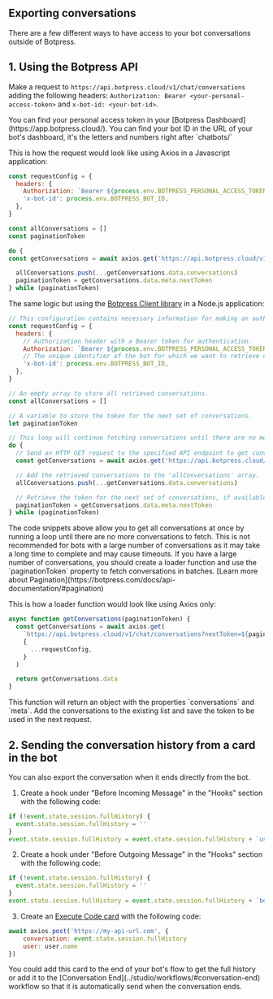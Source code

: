 
## Exporting conversations

There are a few different ways to have access to your bot conversations outside of Botpress.

## 1. Using the Botpress API

Make a request to `https://api.botpress.cloud/v1/chat/conversations` adding the following headers: `Authorization: Bearer <your-personal-access-token>` and `x-bot-id: <your-bot-id>`.

<Callout type="note">
  You can find your personal access token in your [Botpress Dashboard](https://app.botpress.cloud/). You can find your
  bot ID in the URL of your bot's dashboard, it's the letters and numbers right after `chatbots/`
</Callout>

This is how the request would look like using Axios in a Javascript application:

```js
const requestConfig = {
  headers: {
    Authorization: `Bearer ${process.env.BOTPRESS_PERSONAL_ACCESS_TOKEN}`,
    'x-bot-id': process.env.BOTPRESS_BOT_ID,
  },
}

const allConversations = []
const paginationToken

do {
const getConversations = await axios.get('https://api.botpress.cloud/v1/chat/conversations', requestConfig)

  allConversations.push(...getConversations.data.conversations)
  paginationToken = getConversations.data.meta.nextToken
} while (paginationToken)
```

The same logic but using the [Botpress Client library](https://www.npmjs.com/package/@botpress/client) in a Node.js application:

```js
// This configuration contains necessary information for making an authenticated API request.
const requestConfig = {
  headers: {
    // Authorization header with a Bearer token for authentication.
    Authorization: `Bearer ${process.env.BOTPRESS_PERSONAL_ACCESS_TOKEN}`,
    // The unique identifier of the bot for which we want to retrieve conversations.
    'x-bot-id': process.env.BOTPRESS_BOT_ID,
  },
}

// An empty array to store all retrieved conversations.
const allConversations = []

// A variable to store the token for the next set of conversations.
let paginationToken

// This loop will continue fetching conversations until there are no more left to retrieve.
do {
  // Send an HTTP GET request to the specified API endpoint to get conversations.
  const getConversations = await axios.get('https://api.botpress.cloud/v1/chat/conversations', requestConfig)

  // Add the retrieved conversations to the 'allConversations' array.
  allConversations.push(...getConversations.data.conversations)

  // Retrieve the token for the next set of conversations, if available.
  paginationToken = getConversations.data.meta.nextToken
} while (paginationToken)
```

<Callout type="warning">
  The code snippets above allow you to get all conversations at once by running a loop until there are no more
  conversations to fetch. This is not recommended for bots with a large number of conversations as it may take a long
  time to complete and may cause timeouts. If you have a large number of conversations, you should create a loader
  function and use the `paginationToken` property to fetch conversations in batches. [Learn more about
  Pagination](https://botpress.com/docs/api-documentation/#pagination)
</Callout>

This is how a loader function would look like using Axios only:

```js
async function getConversations(paginationToken) {
  const getConversations = await axios.get(
    `https://api.botpress.cloud/v1/chat/conversations?nextToken=${paginationToken}`,
    {
      ...requestConfig,
    }
  )

  return getConversations.data
}
```

<Callout type="note">
  This function will return an object with the properties `conversations` and `meta`. Add the conversations to the
  existing list and save the token to be used in the next request.
</Callout>

## 2. Sending the conversation history from a card in the bot

You can also export the conversation when it ends directly from the bot.

1. Create a hook under "Before Incoming Message" in the "Hooks" section with the following code:

```js
if (!event.state.session.fullHistory) {
  event.state.session.fullHistory = ''
}
event.state.session.fullHistory = event.state.session.fullHistory + `user :  ${event.payload.text}` + '\n'
```

2. Create a hook under "Before Outgoing Message" in the "Hooks" section with the following code:

```js
if (!event.state.session.fullHistory) {
  event.state.session.fullHistory = ''
}
event.state.session.fullHistory = event.state.session.fullHistory + `bot : ${outgoingEvent.payload.text}` + '\n'
```

3. Create an [Execute Code card](../toolbox/execute-code) with the following code:

```js
await axios.post('https://my-api-url.com', {
	conversation: event.state.session.fullHistory
	user: user.name
})
```

<Callout type="info">
  You could add this card to the end of your bot's flow to get the full history or add it to the [Conversation
  End](../studio/workflows/#conversation-end) workflow so that it is automatically send when the conversation ends.
</Callout>
